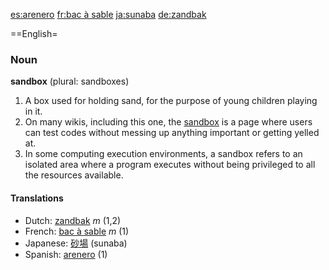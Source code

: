 [[es:arenero]]
[[fr:bac à sable]]
[[ja:sunaba]]
[[de:zandbak]]

==English=
=== Noun ===
'''sandbox''' (plural: sandboxes)

#A box used for holding sand, for the purpose of young children playing in it. 
#On many wikis, including this one, the [[wiktionary:sandbox|sandbox]] is a page where users can test codes without messing up anything important or getting yelled at.
#In some computing execution environments, a sandbox refers to an isolated area where a program executes without being privileged to all the resources available.

==== Translations ====
*Dutch: [[zandbak]] ''m'' (1,2)
*French: [[bac à sable]] ''m'' (1)
*Japanese: [[砂場]] (sunaba)
*Spanish: [[arenero]] (1)